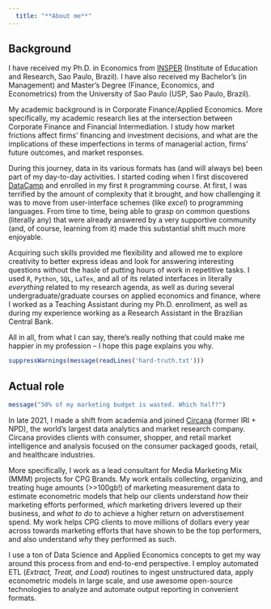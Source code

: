 ```yaml
---
  title: "**About me**"
---
```


## Background

I have received my Ph.D. in Economics from [INSPER](https://www.insper.edu.br/en/) (Institute of Education and Research, Sao Paulo, Brazil). I have also received my Bachelor's (in Management) and Master's Degree (Finance, Economics, and Econometrics) from the University of Sao Paulo (USP, Sao Paulo, Brazil).

My academic background is in Corporate Finance/Applied Economics. More specifically, my academic research lies at the intersection between Corporate Finance and Financial Intermediation. I study how market frictions affect firms' financing and investment decisions, and what are the implications of these imperfections in terms of managerial action, firms' future outcomes, and market responses.

During this journey, data in its various formats has (and will always be) been part of my day-to-day activities. I started coding when I first discovered [DataCamp](www.datacamp.com) and enrolled in my first `R` programming course. At first, I was terrified by the amount of complexity that it brought, and how challenging it was to move from user-interface schemes (like *excel*) to programming languages. From time to time, being able to grasp on common questions (literally any) that were already answered by a very supportive community (and, of course, learning from it) made this substantial shift much more enjoyable.

Acquiring such skills provided me flexibility and allowed me to explore creativity to better express ideas and look for answering interesting questions without the hasle of putting hours of work in repetitive tasks. I used `R`, `Python`, `SQL`, `LaTex`, and all of its related interfaces in literally *everything* related to my research agenda, as well as during several undergraduate/graduate courses on applied economics and finance, where I worked as a Teaching Assistant during my Ph.D. enrollment, as well as during my experience working as a Research Assistant in the Brazilian Central Bank.

All in all, from what I can say, there's really nothing that could make me happier in my profession -- I hope this page explains you why.

```r

suppressWarnings(message(readLines('hard-truth.txt')))

```


## Actual role

```r
message("50% of my marketing budget is wasted. Which half?")
```

In late 2021, I made a shift from academia and joined [Circana](www.circana.com) (former IRI + NPD), the world's largest data analytics and market research company. Circana provides clients with consumer, shopper, and retail market intelligence and analysis focused on the consumer packaged goods, retail, and healthcare industries. 

More specifically, I work as a lead consultant for Media Marketing Mix (MMM) projects for CPG Brands. My work entails collecting, organizing, and treating huge amounts (>>100gb!) of marketing measurement data to estimate econometric models that help our clients understand *how* their marketing efforts performed, *which* marketing drivers levered up their business, and *what to do* to achieve a higher return on adverstisement spend. My work helps CPG clients to move millions of dollars every year across towards marketing efforts that have shown to be the top performers, and also understand *why* they performed as such.

I use a ton of Data Science and Applied Economics concepts to get my way around this process from and end-to-end perspective. I employ automated ETL (*Extract, Treat, and Load*) routines to ingest unstructured data, apply econometric models in large scale, and use awesome open-source technologies to analyze and automate output reporting in convenient formats.

